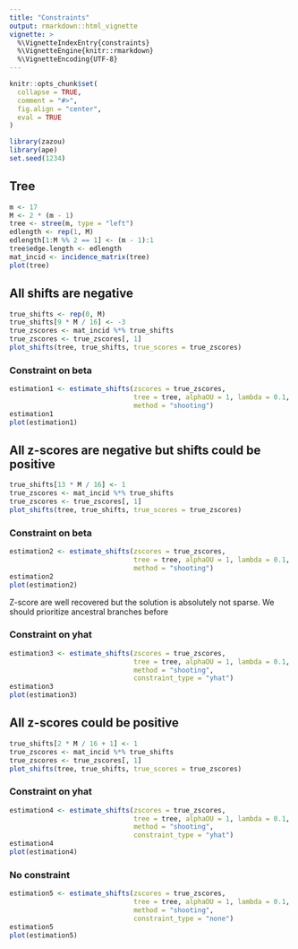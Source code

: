 ```yaml
---
title: "Constraints"
output: rmarkdown::html_vignette
vignette: >
  %\VignetteIndexEntry{constraints}
  %\VignetteEngine{knitr::rmarkdown}
  %\VignetteEncoding{UTF-8}
---
```


```r
knitr::opts_chunk$set(
  collapse = TRUE,
  comment = "#>", 
  fig.align = "center",
  eval = TRUE
)
```

```r
library(zazou)
library(ape)
set.seed(1234)
```

## Tree

```r
m <- 17
M <- 2 * (m - 1)
tree <- stree(m, type = "left")
edlength <- rep(1, M)
edlength[1:M %% 2 == 1] <- (m - 1):1
tree$edge.length <- edlength
mat_incid <- incidence_matrix(tree)
plot(tree)
```

## All shifts are negative

```r
true_shifts <- rep(0, M)
true_shifts[9 * M / 16] <- -3
true_zscores <- mat_incid %*% true_shifts
true_zscores <- true_zscores[, 1]
plot_shifts(tree, true_shifts, true_scores = true_zscores)
```

### Constraint on beta

```r
estimation1 <- estimate_shifts(zscores = true_zscores, 
                               tree = tree, alphaOU = 1, lambda = 0.1, 
                               method = "shooting")
estimation1
plot(estimation1)
```

## All z-scores are negative but shifts could be positive

```r
true_shifts[13 * M / 16] <- 1
true_zscores <- mat_incid %*% true_shifts
true_zscores <- true_zscores[, 1]
plot_shifts(tree, true_shifts, true_scores = true_zscores)
```

### Constraint on beta

```r
estimation2 <- estimate_shifts(zscores = true_zscores, 
                               tree = tree, alphaOU = 1, lambda = 0.1,
                               method = "shooting")
estimation2
plot(estimation2)
```

Z-score are well recovered but the solution is absolutely not sparse. We should prioritize ancestral branches before 

### Constraint on yhat

```r
estimation3 <- estimate_shifts(zscores = true_zscores, 
                               tree = tree, alphaOU = 1, lambda = 0.1,  
                               method = "shooting",
                               constraint_type = "yhat")
estimation3
plot(estimation3)
```

## All z-scores could be positive

```r
true_shifts[2 * M / 16 + 1] <- 1
true_zscores <- mat_incid %*% true_shifts
true_zscores <- true_zscores[, 1]
plot_shifts(tree, true_shifts, true_scores = true_zscores)
```


### Constraint on yhat

```r
estimation4 <- estimate_shifts(zscores = true_zscores, 
                               tree = tree, alphaOU = 1, lambda = 0.1,  
                               method = "shooting",
                               constraint_type = "yhat")
estimation4
plot(estimation4)
```

### No constraint 

```r
estimation5 <- estimate_shifts(zscores = true_zscores, 
                               tree = tree, alphaOU = 1, lambda = 0.1, 
                               method = "shooting",
                               constraint_type = "none")
estimation5
plot(estimation5)
```





